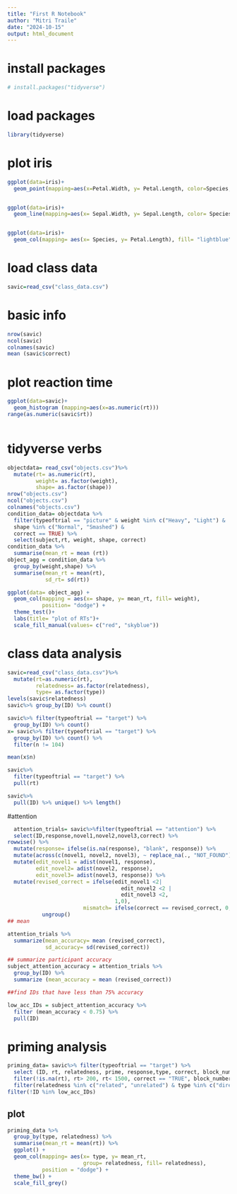 ```yaml
---
title: "First R Notebook"
author: "Mitri Traile"
date: "2024-10-15"
output: html_document
---
```

# install packages 
```r
# install.packages("tidyverse")
```

# load packages
```r
library(tidyverse)
```
# plot iris 
```r
ggplot(data=iris)+
  geom_point(mapping=aes(x=Petal.Width, y= Petal.Length, color=Species, size= Species, shape= Species))


ggplot(data=iris)+
  geom_line(mapping=aes(x= Sepal.Width, y= Sepal.Length, color= Species, size= Species, shape= Species))


ggplot(data=iris)+
  geom_col(mapping= aes(x= Species, y= Petal.Length), fill= "lightblue")+ theme_test()
```
# load class data
```r
savic=read_csv("class_data.csv")
```
# basic info
```r
nrow(savic)
ncol(savic)
colnames(savic)
mean (savic$correct)
```
# plot reaction time
```r
ggplot(data=savic)+
  geom_histogram (mapping=aes(x=as.numeric(rt)))
range(as.numeric(savic$rt))
```
```r

```
# tidyverse verbs 
```r
objectdata= read_csv("objects.csv")%>%
  mutate(rt= as.numeric(rt),
         weight= as.factor(weight),
         shape= as.factor(shape))
nrow("objects.csv")
ncol("objects.csv")
colnames("objects.csv")
condition_data= objectdata %>%
  filter(typeoftrial == "picture" & weight %in% c("Heavy", "Light") & 
  shape %in% c("Normal", "Smashed") &
  correct == TRUE) %>%
  select(subject,rt, weight, shape, correct)
condition_data %>%
  summarise(mean_rt = mean (rt))
object_agg = condition_data %>%
  group_by(weight,shape) %>%
  summarise(mean_rt = mean(rt),
            sd_rt= sd(rt))

ggplot(data= object_agg) +
  geom_col(mapping = aes(x= shape, y= mean_rt, fill= weight),
           position= "dodge") +
  theme_test()+ 
  labs(title= "plot of RTs")+
  scale_fill_manual(values= c("red", "skyblue"))
```
# class data analysis 
```r
savic=read_csv("class_data.csv")%>%
  mutate(rt=as.numeric(rt),
         relatedness= as.factor(relatedness),
         type= as.factor(type))
levels(savic$relatedness)
savic%>% group_by(ID) %>% count()

savic%>% filter(typeoftrial == "target") %>%
  group_by(ID) %>% count()
x= savic%>% filter(typeoftrial == "target") %>%
  group_by(ID) %>% count() %>%
  filter(n != 104)

mean(x$n)

savic%>% 
  filter(typeoftrial == "target") %>%
  pull(rt)

savic%>% 
  pull(ID) %>% unique() %>% length()
```
#attention 
```r
  attention_trials= savic%>%filter(typeoftrial == "attention") %>%
  select(ID,response,novel1,novel2,novel3,correct) %>%
rowwise() %>%
  mutate(response= ifelse(is.na(response), "blank", response)) %>%
  mutate(across(c(novel1, novel2, novel3), ~ replace_na(., "NOT_FOUND"))) %>%
  mutate(edit_novel1 = adist(novel1, response),
         edit_novel2= adist(novel2, response),
         edit_novel3= adist(novel3, response)) %>%
  mutate(revised_correct = ifelse(edit_novel1 <2|
                                    edit_novel2 <2 |
                                    edit_novel3 <2,
                                  1,0),
                        mismatch= ifelse(correct == revised_correct, 0,1)) %>%
           ungroup()
## mean 

attention_trials %>%
  summarize(mean_accuracy= mean (revised_correct),
            sd_accuracy= sd(revised_correct))

## summarize participant accuracy 
subject_attention_accuracy = attention_trials %>%
  group_by(ID) %>%
  summarize (mean_accuracy = mean (revised_correct))

##find IDs that have less than 75% accuracy

low_acc_IDs = subject_attention_accuracy %>%
  filter (mean_accuracy < 0.75) %>%
  pull(ID)
```

# priming analysis 

```r
priming_data= savic%>% filter(typeoftrial == "target") %>%
  select (ID, rt, relatedness, prime, response,type, correct, block_number, target, correct_key) %>%
  filter(!is.na(rt), rt> 200, rt< 1500, correct == "TRUE", block_number == 1) %>%
  filter(relatedness %in% c("related", "unrelated") & type %in% c("direct", "shared")) %>%
filter(!ID %in% low_acc_IDs)
```
## plot 
```r
priming_data %>%
  group_by(type, relatedness) %>%
  summarise(mean_rt = mean(rt)) %>%
  ggplot() +
  geom_col(mapping= aes(x= type, y= mean_rt, 
                        group= relatedness, fill= relatedness),
           position = "dodge") +
  theme_bw() +
  scale_fill_grey()
```




